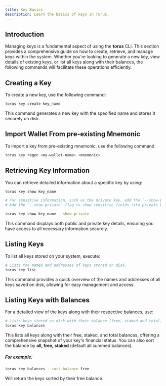 ```yaml
---
title: Key Basics
description: Learn the basics of keys in Torus.
---
```


## Introduction

Managing keys is a fundamental aspect of using the **torus** CLI. This section provides a comprehensive guide on how to create, retrieve, and manage keys within the system. Whether you're looking to generate a new key, view details of existing keys, or list all keys along with their balances, the following commands will facilitate these operations efficiently.

## Creating a Key

To create a new key, use the following command:

```sh
torus key create key_name
```

This command generates a new key with the specified name and stores it securely on disk.

## Import Wallet From pre-existing Mnemonic

To import a key from pre-existing mnemonic, use the following command:

```bash
torus key regen <my-wallet-name> <mnemonic>
```

## Retrieving Key Information

You can retrieve detailed information about a specific key by using:

```sh
torus key show key_name

# For sensitive information, such as the private key, add the `--show-private` flag:
# Add the `--show-private` flag to show sensitive fields like private key.

torus key show key_name --show-private
```

This command displays both public and private key details, ensuring you have access to all necessary information securely.

## Listing Keys

To list all keys stored on your system, execute:

```sh
# Lists the names and addresses of keys stored on disk.
torus key list
```

This command provides a quick overview of the names and addresses of all keys saved on disk, allowing for easy management and access.

## Listing Keys with Balances

For a detailed view of the keys along with their respective balances, use:

```bash
# Lists keys stored on disk with their balance (free, staked and total).
torus key balances
```

This lists all keys along with their free, staked, and total balances, offering a comprehensive snapshot of your key's financial status.
You can also sort the balance by **all, free, staked** (default all summed balances).

##### For example:

```bash
torus key balances --sort-balance free
```

Will return the keys sorted by their free balance.
